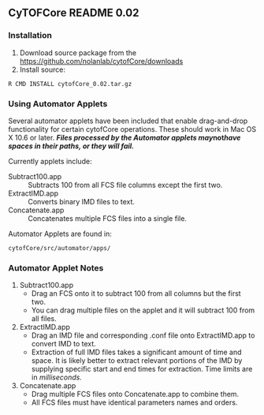 ==CyTOFCore README 0.02==
===Installation===
# Download source package from the https://github.com/nolanlab/cytofCore/downloads
# Install source:
 R CMD INSTALL cytofCore_0.02.tar.gz

===Using Automator Applets===
Several automator applets have been included that enable drag-and-drop functionality for certain cytofCore operations. These should work in Mac OS X 10.6 or later. '''''Files processed by the Automator applets may ''not'' have spaces in their paths, or they will fail.''''' 

Currently applets include:
;Subtract100.app
: Subtracts 100 from all FCS file columns except the first two.
;ExtractIMD.app
: Converts binary IMD files to text.
;Concatenate.app
: Concatenates multiple FCS files into a single file.

Automator Applets are found in:
 cytofCore/src/automator/apps/

===Automator Applet Notes===
# Subtract100.app
#* Drag an FCS onto it to subtract 100 from all columns but the first two.
#* You can drag multiple files on the applet and it will subtract 100 from all files.
# ExtractIMD.app
#* Drag an IMD file and corresponding .conf file onto ExtractIMD.app to convert IMD to text.
#* Extraction of full IMD files takes a significant amount of time and space. It is likely better to extract relevant portions of the IMD by supplying specific start and end times for extraction. Time limits are in ''milliseconds.'' 
# Concatenate.app
#* Drag multiple FCS files onto Concatenate.app to combine them.
#* All FCS files must have identical parameters names and orders.